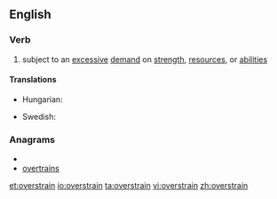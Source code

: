 ==English==

===Verb===
{{en-verb}}
#subject to an [[excessive]] [[demand]] on [[strength]], [[resource]]s, or [[abilities]]

====Translations====
{{trans-top|subject to an excessive demand}}
* Hungarian: {{t|hu|túlfeszít}}
{{trans-mid}}
* Swedish: {{t+|sv|överanstränga}}
{{trans-bottom}}

===Anagrams===
* {{alphagram|aeinorrstv}}
* [[overtrains#English|overtrains]]

[[et:overstrain]]
[[io:overstrain]]
[[ta:overstrain]]
[[vi:overstrain]]
[[zh:overstrain]]